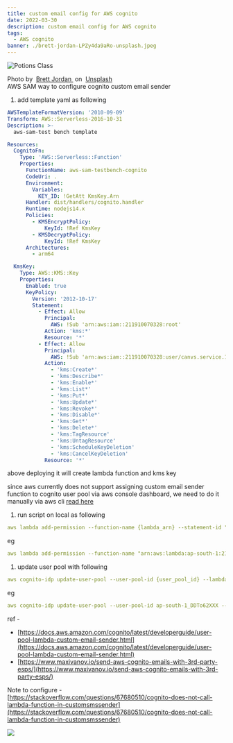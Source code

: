 ```yaml
---
title: custom email config for AWS cognito
date: 2022-03-30
description: custom email config for AWS cognito
tags:
  - AWS cognito
banner: ./brett-jordan-LPZy4da9aRo-unsplash.jpeg
---
```


![Potions Class](./brett-jordan-LPZy4da9aRo-unsplash.jpeg)

<div style={{display: 'flex', justifyContent: 'center'}}>
  Photo by&nbsp;
  <a href='https://unsplash.com/@brett_jordan?utm_source=unsplash&utm_medium=referral&utm_content=creditCopyText'>
    Brett Jordan
  </a>
  &nbsp;on&nbsp;
  <a href='https://unsplash.com/s/photos/network?utm_source=unsplash&utm_medium=referral&utm_content=creditCopyText'>
    Unsplash
  </a>
</div>
AWS SAM way to configure cognito custom email sender

1.  add template yaml as following

```yaml
AWSTemplateFormatVersion: '2010-09-09'
Transform: AWS::Serverless-2016-10-31
Description: >-
  aws-sam-test bench template

Resources:
  CognitoFn:
    Type: 'AWS::Serverless::Function'
    Properties:
      FunctionName: aws-sam-testbench-cognito
      CodeUri: .
      Environment:
        Variables:
          KEY_ID: !GetAtt KmsKey.Arn
      Handler: dist/handlers/cognito.handler
      Runtime: nodejs14.x
      Policies:
        - KMSEncryptPolicy:
            KeyId: !Ref KmsKey
        - KMSDecryptPolicy:
            KeyId: !Ref KmsKey
      Architectures:
        - arm64

  KmsKey:
    Type: AWS::KMS::Key
    Properties:
      Enabled: true
      KeyPolicy:
        Version: '2012-10-17'
        Statement:
          - Effect: Allow
            Principal:
              AWS: !Sub 'arn:aws:iam::211910070328:root'
            Action: 'kms:*'
            Resource: '*'
          - Effect: Allow
            Principal:
              AWS: !Sub 'arn:aws:iam::211910070328:user/canvs.service.1'
            Action:
              - 'kms:Create*'
              - 'kms:Describe*'
              - 'kms:Enable*'
              - 'kms:List*'
              - 'kms:Put*'
              - 'kms:Update*'
              - 'kms:Revoke*'
              - 'kms:Disable*'
              - 'kms:Get*'
              - 'kms:Delete*'
              - 'kms:TagResource'
              - 'kms:UntagResource'
              - 'kms:ScheduleKeyDeletion'
              - 'kms:CancelKeyDeletion'
            Resource: '*'
```

above deploying it will create lambda function and kms key

since aws currently does not support assigning custom email sender function to cognito user pool via aws console dashboard, we need to do it manually via aws cli
[read here](https://docs.aws.amazon.com/cognito/latest/developerguide/user-pool-lambda-custom-email-sender.html)

1. run script on local as following

```yaml
aws lambda add-permission --function-name {lambda_arn} --statement-id "CognitoLambdaInvokeAccess" --action lambda:InvokeFunction --principal cognito-idp.amazonaws.com
```

eg

```yaml
aws lambda add-permission --function-name "arn:aws:lambda:ap-south-1:211910011111:function:aws-sam-testbench-cognito" --statement-id "CognitoLambdaInvokeAccess" --action lambda:InvokeFunction --principal cognito-idp.amazonaws.com
```

1. update user pool with following

```yaml
aws cognito-idp update-user-pool --user-pool-id {user_pool_id} --lambda-config "CustomEmailSender={LambdaVersion=V1_0,LambdaArn={lambda-arn} },KMSKeyID={key-arn}"
```

eg

```yaml
aws cognito-idp update-user-pool --user-pool-id ap-south-1_DDTo62XXX --lambda-config "CustomEmailSender={LambdaVersion=V1_0,LambdaArn= arn:aws:lambda:ap-south-1:2119100111111:function:aws-sam-testbench-cognito },KMSKeyID=arn:aws:kms:ap-south-1:21191001111:key/29c5dc17-8645-46ee-bi9w-efa82b52575d"
```

ref -

- [https://docs.aws.amazon.com/cognito/latest/developerguide/user-pool-lambda-custom-email-sender.html](https://docs.aws.amazon.com/cognito/latest/developerguide/user-pool-lambda-custom-email-sender.html)
- [https://www.maxivanov.io/send-aws-cognito-emails-with-3rd-party-esps/](https://www.maxivanov.io/send-aws-cognito-emails-with-3rd-party-esps/)

Note to configure - [https://stackoverflow.com/questions/67680510/cognito-does-not-call-lambda-function-in-customsmssender](https://stackoverflow.com/questions/67680510/cognito-does-not-call-lambda-function-in-customsmssender)

<img src='./snapshot-aws-cognito.png' />
